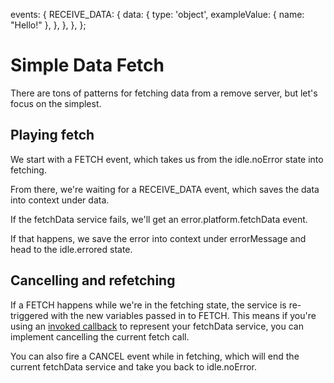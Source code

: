   events: {
    RECEIVE_DATA: {
      data: {
        type: 'object',
        exampleValue: { name: "Hello!" },
      },
    },
  },
};


# Simple Data Fetch

There are tons of patterns for fetching data from a remove server, but let's focus on the simplest.

## Playing fetch

We start with a <Event>FETCH</Event> event, which takes us from the <State>idle.noError</State> state into <State>fetching</State>.

From there, we're waiting for a <Event>RECEIVE_DATA</Event> event, which saves the data into context under <Context stringify>data</Context>.

If the <Service>fetchData</Service> service fails, we'll get an <Event>error.platform.fetchData</Event> event.

If that happens, we save the error into context under <Context>errorMessage</Context> and head to the <State>idle.errored</State> state.

## Cancelling and refetching

If a <Event>FETCH</Event> happens while we're in the <State>fetching</State> state, the service is re-triggered with the new variables passed in to <Event>FETCH</Event>. This means if you're using an [invoked callback](https://xstate.js.org/docs/guides/communication.html#invoking-callbacks) to represent your <Service>fetchData</Service> service, you can implement cancelling the current fetch call.

You can also fire a <Event>CANCEL</Event> event while in <State>fetching</State>, which will end the current <Service>fetchData</Service> service and take you back to <State>idle.noError</State>.
